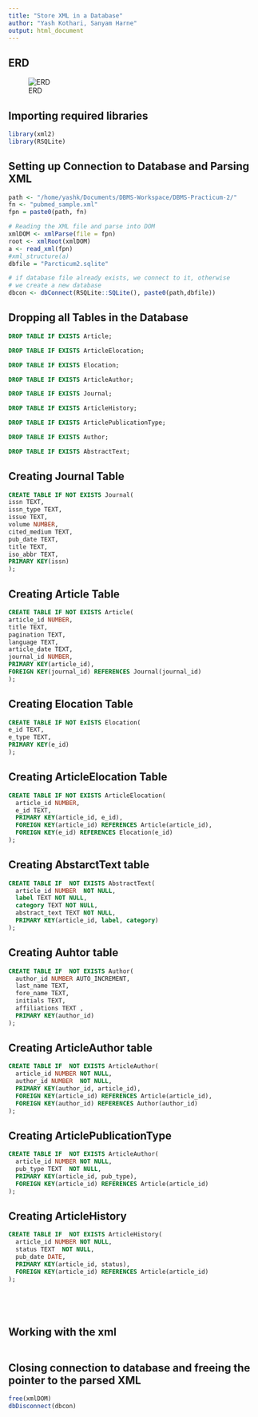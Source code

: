```yaml
---
title: "Store XML in a Database"
author: "Yash Kothari, Sanyam Harne"
output: html_document
---
```


## ERD
![ERD](Practicum2-ERD.jpeg)

## Importing required libraries
```r
library(xml2)
library(RSQLite)
```

## Setting up Connection to Database and Parsing XML
```r
path <- "/home/yashk/Documents/DBMS-Workspace/DBMS-Practicum-2/"
fn <- "pubmed_sample.xml"
fpn = paste0(path, fn)

# Reading the XML file and parse into DOM
xmlDOM <- xmlParse(file = fpn)
root <- xmlRoot(xmlDOM)
a <- read_xml(fpn)
#xml_structure(a)
dbfile = "Parcticum2.sqlite"

# if database file already exists, we connect to it, otherwise
# we create a new database
dbcon <- dbConnect(RSQLite::SQLite(), paste0(path,dbfile))
```

## Dropping all Tables in the Database
```sql
DROP TABLE IF EXISTS Article;
```

```sql
DROP TABLE IF EXISTS ArticleElocation;
```

```sql
DROP TABLE IF EXISTS Elocation;
```

```sql
DROP TABLE IF EXISTS ArticleAuthor;
```

```sql
DROP TABLE IF EXISTS Journal;
```

```sql
DROP TABLE IF EXISTS ArticleHistory;
```

```sql
DROP TABLE IF EXISTS ArticlePublicationType;
```

```sql
DROP TABLE IF EXISTS Author;
```

```sql
DROP TABLE IF EXISTS AbstractText;
```

## Creating Journal Table
```sql
CREATE TABLE IF NOT EXISTS Journal(
issn TEXT,
issn_type TEXT,
issue TEXT,
volume NUMBER,
cited_medium TEXT,
pub_date TEXT,
title TEXT,
iso_abbr TEXT,
PRIMARY KEY(issn)
);
```

## Creating Article Table
```sql
CREATE TABLE IF NOT EXISTS Article(
article_id NUMBER,
title TEXT,
pagination TEXT,
language TEXT,
article_date TEXT,
journal_id NUMBER,
PRIMARY KEY(article_id),
FOREIGN KEY(journal_id) REFERENCES Journal(journal_id)
);
```

## Creating Elocation Table
```sql
CREATE TABLE IF NOT ExISTS Elocation(
e_id TEXT,
e_type TEXT,
PRIMARY KEY(e_id)
);
```

## Creating ArticleElocation Table
```sql
CREATE TABLE IF NOT EXISTS ArticleElocation(
  article_id NUMBER,
  e_id TEXT,
  PRIMARY KEY(article_id, e_id),
  FOREIGN KEY(article_id) REFERENCES Article(article_id),
  FOREIGN KEY(e_id) REFERENCES Elocation(e_id)
);
```

## Creating AbstarctText table
```sql
CREATE TABLE IF  NOT EXISTS AbstractText(
  article_id NUMBER  NOT NULL,
  label TEXT NOT NULL,
  category TEXT NOT NULL,
  abstract_text TEXT NOT NULL,
  PRIMARY KEY(article_id, label, category)  
);
```

## Creating Auhtor table
```sql
CREATE TABLE IF  NOT EXISTS Author(
  author_id NUMBER AUTO_INCREMENT,
  last_name TEXT,
  fore_name TEXT,
  initials TEXT,
  affiliations TEXT ,
  PRIMARY KEY(author_id)  
);
```

## Creating ArticleAuthor table
```sql
CREATE TABLE IF  NOT EXISTS ArticleAuthor(
  article_id NUMBER NOT NULL,
  author_id NUMBER  NOT NULL,
  PRIMARY KEY(author_id, article_id),
  FOREIGN KEY(article_id) REFERENCES Article(article_id),
  FOREIGN KEY(author_id) REFERENCES Author(author_id)
);
```

## Creating ArticlePublicationType
```sql
CREATE TABLE IF  NOT EXISTS ArticleAuthor(
  article_id NUMBER NOT NULL,
  pub_type TEXT  NOT NULL,
  PRIMARY KEY(article_id, pub_type),
  FOREIGN KEY(article_id) REFERENCES Article(article_id)
);
```

## Creating ArticleHistory
```sql
CREATE TABLE IF  NOT EXISTS ArticleHistory(
  article_id NUMBER NOT NULL,
  status TEXT  NOT NULL,
  pub_date DATE,
  PRIMARY KEY(article_id, status),
  FOREIGN KEY(article_id) REFERENCES Article(article_id)
);
```

```sql

```
```sql

```
```sql

```
```sql

```

## Working with the xml
```r
```


## Closing connection to database and freeing the pointer to the parsed XML
```r
free(xmlDOM)
dbDisconnect(dbcon)
```

